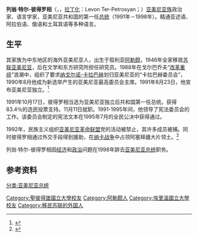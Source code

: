 {{Infobox_President 
| name        = 列翁·特尔-彼得罗相
| country     = {{flag|亚美尼亚}}
| image       = Levon Ter Petrossian.jpg
| order       = 1
| office      = 亞美尼亞總統
| term_start  = 1991年10月16日
| term_end    = 1998年2月3日
| predecessor = 新设职位
| successor   = [[罗伯特·科恰良|罗伯特·科恰良]]
| birth_date  = {{birth date and age|1945|1|9}}
| birth_place = {{flag|Syria|1932}}[[阿勒颇|阿勒颇]]
| dead        = alive
| party       = [[泛亚美尼亚民族运动|泛亚美尼亚民族运动]]<br>（[[亚美尼亚国民大会|亚美尼亚国民大会]]）
}}
'''列翁·特尔-彼得罗相'''（{{lang-hy|'''Լևոն Տեր-Պետրոսյան'''}}，{{lang-ru|Левон Тер-Петросян}}，[[拉丁化|拉丁化]]：Levon Ter-Petrosyan；{{bd|1945年|1月9日|||catIdx=Ter-Petrossian}}）[[亚美尼亚族|亚美尼亚族]]政治家、语言学家，亚美尼亚共和国的第一任[[总统|总统]]（1991年－1998年）。精通亚述语、阿拉伯语、俄语和土耳其语等多种语言。

== 生平 ==
其家族为中东地区的海外亚美尼亚人，出生于叙利亚[[阿勒颇|阿勒颇]]，1946年全家移居[[亚美尼亚苏维埃社会主义共和国|苏联亚美尼亚]]，后在文学和东方研究所担任研究员。1988年在戈尔巴乔夫“[[改革重组|改革重组]]”浪潮中，组织了要求[[纳戈尔诺-卡拉巴赫|纳戈尔诺-卡拉巴赫]]划归亚美尼亚的“卡拉巴赫委员会”，1990年8月他成为新选举产生的亚美尼亚最高委员会主席。1991年8月23日，他宣布亚美尼亚独立。<ref>{{cite web|title=1987-ի երկրորդ կեսին մարդկանց մի խումբ նախապատրաստում էր Արցախյան պոռթկումը|url=https://www.aniarc.am/2018/02/21/aleksan-hakobyan-interview/|website=Հակոբյան Թաթուլ|accessdate=2020-09-23|archive-date=2020-02-04|archive-url=https://web.archive.org/web/20200204032259/http://www.aniarc.am/2018/02/21/aleksan-hakobyan-interview/|dead-url=no}}</ref>

1991年10月17日，彼得罗相当选为亚美尼亚独立后共和国第一任总统。获得83.4％的选民投票支持。11月11日就职。1991-1995年间，他领导了宪法委员会的工作。该委员会制定的宪法文本在1995年7月的全民公决中获得通过。

1992年，民族主义组织[[亚美尼亚革命联盟|亚美尼亚革命联盟]]党的活动被禁止，其许多成员被捕。同时彼得罗相通过外交手段得到援助，在[[纳卡战争|纳卡战争]]中占领阿塞拜疆大片领土。<ref>{{cite web|title=Карабахская дуэль: Вигена Саркисяна и Левона Тер-Петросяна рассудил Казимиров  Читать далее:|url=https://ru.armeniasputnik.am/karabah/20180514/12029111/kto-pravej-po-karabahu-vigena-sarkisyana-i-levona-ter-petrosyana-rassudil-kazimirov.html|website=Sputnik|accessdate=2020-09-23|archive-date=2019-07-08|archive-url=https://web.archive.org/web/20190708183442/https://ru.armeniasputnik.am/karabah/20180514/12029111/kto-pravej-po-karabahu-vigena-sarkisyana-i-levona-ter-petrosyana-rassudil-kazimirov.html|dead-url=no}}</ref>

列翁·特尔-彼得罗相因[[经济|经济]]和[[政治|政治]]问题在1998年辞去[[亚美尼亚总统|亚美尼亚总统]]职务。

== 参考资料 ==
{{Reflist}}

{{start box}}
{{s-none|新职位}}
{{s-title|[[亚美尼亚总统|亚美尼亚总统]]|1991年－1998年}}
{{s-after|[[罗伯特·科恰良|罗伯特·科恰良]]}}
{{end box}}
{{亞美尼亞總統}}
{{Authority control}}

[[分类:亚美尼亚总统|分类:亚美尼亚总统]]
[[Category:聖彼得堡國立大學校友|Category:聖彼得堡國立大學校友]]
[[Category:阿勒颇人|Category:阿勒颇人]]
[[Category:埃里溫國立大學校友|Category:埃里溫國立大學校友]]
[[Category:移民苏联的外国人|Category:移民苏联的外国人]]